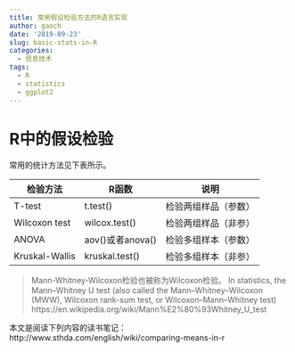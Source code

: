 ```yaml
---
title: 常用假设检验方法的R语言实现
author: gaoch
date: '2019-09-23'
slug: basic-stats-in-R
categories:
  - 信息技术
tags:
  - R
  - statistics
  - ggplot2
---
```


# R中的假设检验

常用的统计方法见下表所示。

检验方法 | R函数 | 说明
---------| ----- | ----
T-test   | t.test() | 检验两组样品（参数）
Wilcoxon test | wilcox.test() | 检验两组样品（非参）
ANOVA    | aov()或者anova() | 检验多组样本（参数）
Kruskal-Wallis | kruskal.test() | 检验多组样本（非参）


> Mann-Whitney-Wilcoxon检验也被称为Wilcoxon检验。
> In statistics, the Mann–Whitney U test (also called the Mann–Whitney–Wilcoxon (MWW), Wilcoxon rank-sum test, or Wilcoxon–Mann–Whitney test) 
> https://en.wikipedia.org/wiki/Mann%E2%80%93Whitney_U_test

本文是阅读下列内容的读书笔记：http://www.sthda.com/english/wiki/comparing-means-in-r


